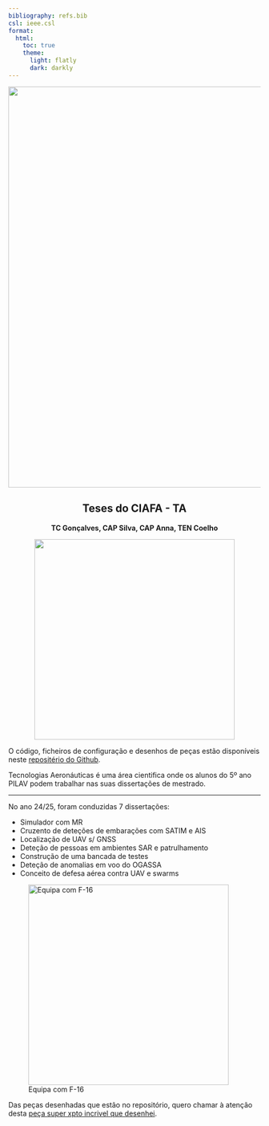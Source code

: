 ```yaml
---
bibliography: refs.bib
csl: ieee.csl
format:
  html:
    toc: true
    theme:
      light: flatly
      dark: darkly
---
```


![](header.png){width=800}


<div style="text-align: center">


# Teses do CIAFA - TA

**TC Gonçalves, CAP Silva, CAP Anna, TEN Coelho**

![](fap_afa.png){width=400}

</div>

::: {.callout-note}
O código, ficheiros de configuração e desenhos de peças estão disponíveis neste [repositério do Github](https://github.com/diogo-aos/workshop_website).
:::

Tecnologias Aeronáuticas é uma área cientifica onde os alunos do 5º ano PILAV podem trabalhar nas suas dissertações de mestrado.

---

No ano 24/25, foram conduzidas 7 dissertações:

- Simulador com MR
- Cruzento de deteções de embarações com SATIM e AIS
- Localização de UAV s/ GNSS
- Deteção de pessoas em ambientes SAR e patrulhamento
- Construção de uma bancada de testes
- Deteção de anomalias em voo do OGASSA
- Conceito de defesa aérea contra UAV e swarms


![Equipa com F-16](img/grupo.jpg){width=400}



Das peças desenhadas que estão no repositório, quero chamar à atenção desta [peça super xpto incrivel que desenhei](../peca_xpto.stl).